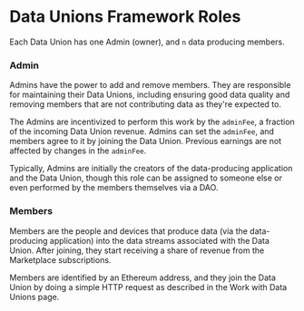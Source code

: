 # Data Unions Framework Roles

Each Data Union has one Admin (owner), and `n` data producing members.

### Admin

Admins have the power to add and remove members. They are responsible for maintaining their Data Unions, including ensuring good data quality and removing members that are not contributing data as they're expected to.

The Admins are incentivized to perform this work by the `adminFee`, a fraction of the incoming Data Union revenue. Admins can set the `adminFee`, and members agree to it by joining the Data Union. Previous earnings are not affected by changes in the `adminFee`.

Typically, Admins are initially the creators of the data-producing application and the Data Union, though this role can be assigned to someone else or even performed by the members themselves via a DAO.

### Members

Members are the people and devices that produce data (via the data-producing application) into the data streams associated with the Data Union. After joining, they start receiving a share of revenue from the Marketplace subscriptions. 

Members are identified by an Ethereum address, and they join the Data Union by doing a simple HTTP request as described in the Work with Data Unions page.
